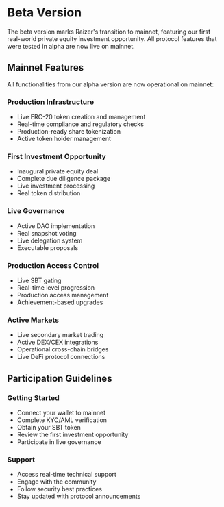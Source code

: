 
# Beta Version

The beta version marks Raizer's transition to mainnet, featuring our first real-world private equity investment opportunity. All protocol features that were tested in alpha are now live on mainnet.

<Highlight 
  type="feature"
  title="Mainnet Launch"
  description="Experience Raizer Protocol on mainnet with our inaugural private equity investment opportunity. All features are now live with real assets."
/>

## Mainnet Features

All functionalities from our alpha version are now operational on mainnet:

### Production Infrastructure
- Live ERC-20 token creation and management
- Real-time compliance and regulatory checks
- Production-ready share tokenization
- Active token holder management

### First Investment Opportunity
- Inaugural private equity deal
- Complete due diligence package
- Live investment processing
- Real token distribution

### Live Governance
- Active DAO implementation
- Real snapshot voting
- Live delegation system
- Executable proposals

### Production Access Control
- Live SBT gating
- Real-time level progression
- Production access management
- Achievement-based upgrades

### Active Markets
- Live secondary market trading
- Active DEX/CEX integrations
- Operational cross-chain bridges
- Live DeFi protocol connections

<Highlight 
  type="attention"
  title="First Deal Available"
  description="Participate in our first private equity investment opportunity, showcasing the full potential of Raizer Protocol in a real-world scenario."
/>

## Participation Guidelines

### Getting Started
- Connect your wallet to mainnet
- Complete KYC/AML verification
- Obtain your SBT token
- Review the first investment opportunity
- Participate in live governance

### Support
- Access real-time technical support
- Engage with the community
- Follow security best practices
- Stay updated with protocol announcements

<Highlight 
  type="success"
  title="Join the Revolution"
  description="Be part of the first wave of investors using Raizer Protocol to access private equity investments on the blockchain."
/> 